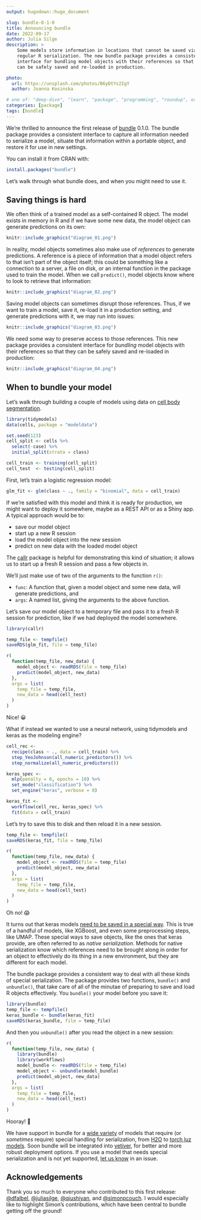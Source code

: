 ```yaml
---
output: hugodown::hugo_document

slug: bundle-0-1-0
title: Announcing bundle
date: 2022-09-17
author: Julia Silge
description: >
    Some models store information in locations that cannot be saved via 
    regular R serialization. The new bundle package provides a consistent 
    interface for bundling model objects with their references so that they 
    can be safely saved and re-loaded in production.

photo:
  url: https://unsplash.com/photos/B6yDtYs2IgY
  author: Joanna Kosinska

# one of: "deep-dive", "learn", "package", "programming", "roundup", or "other"
categories: [package] 
tags: [bundle]
---
```


We're thrilled to announce the first release of [bundle](https://rstudio.github.io/bundle/) 0.1.0. The bundle package provides a consistent interface to capture all information needed to serialize a model, situate that information within a portable object, and restore it for use in new settings.

You can install it from CRAN with:

```r
install.packages("bundle")
```

Let's walk through what bundle does, and when you might need to use it.

## Saving things is hard

We often think of a trained model as a self-contained R object. The model exists in memory in R and if we have some new data, the model object can generate predictions on its own:

```r
knitr::include_graphics("diagram_01.png")
```

In reality, model objects sometimes also make use of *references* to generate predictions. A reference is a piece of information that a model object refers to that isn't part of the object itself; this could be something like a connection to a server, a file on disk, or an internal function in the package used to train the model. When we call `predict()`, model objects know where to look to retrieve that information:

```r
knitr::include_graphics("diagram_02.png")
```

Saving model objects can sometimes disrupt those references. Thus, if we want to train a model, save it, re-load it in a production setting, and generate predictions with it, we may run into issues:

```r
knitr::include_graphics("diagram_03.png")
```

We need some way to preserve access to those references. This new package provides a consistent interface for *bundling* model objects with their references so that they can be safely saved and re-loaded in production:

```r
knitr::include_graphics("diagram_04.png")
```

## When to bundle your model

Let's walk through building a couple of models using data on [cell body segmentation](https://modeldata.tidymodels.org/reference/cells.html).

```r
library(tidymodels)
data(cells, package = "modeldata")

set.seed(123)
cell_split <- cells %>% 
  select(-case) %>%
  initial_split(strata = class)

cell_train <- training(cell_split)
cell_test  <- testing(cell_split)
```

First, let's train a logistic regression model:

```r
glm_fit <- glm(class ~ ., family = "binomial", data = cell_train)
```

If we're satisfied with this model and think it is ready for production, we might want to deploy it somewhere, maybe as a REST API or as a Shiny app. A typical approach would be to:

-   save our model object
-   start up a new R session
-   load the model object into the new session
-   predict on new data with the loaded model object

The [callr](https://callr.r-lib.org/) package is helpful for demonstrating this kind of situation; it allows us to start up a fresh R session and pass a few objects in.

We'll just make use of two of the arguments to the function `r()`:

-   `func`: A function that, given a model object and some new data, will generate predictions, and
-   `args`: A named list, giving the arguments to the above function.

Let's save our model object to a temporary file and pass it to a fresh R session for prediction, like if we had deployed the model somewhere.

```r
library(callr)

temp_file <- tempfile()
saveRDS(glm_fit, file = temp_file)

r(
  function(temp_file, new_data) {
    model_object <- readRDS(file = temp_file)
    predict(model_object, new_data)
  },
  args = list(
    temp_file = temp_file,
    new_data = head(cell_test)
  )
)
```

Nice! 😀

What if instead we wanted to use a neural network, using tidymodels and keras as the modeling engine?

```r
cell_rec <- 
  recipe(class ~ ., data = cell_train) %>%
  step_YeoJohnson(all_numeric_predictors()) %>%
  step_normalize(all_numeric_predictors())

keras_spec <- 
  mlp(penalty = 0, epochs = 10) %>% 
  set_mode("classification") %>% 
  set_engine("keras", verbose = 0) 

keras_fit <- 
  workflow(cell_rec, keras_spec) %>%
  fit(data = cell_train)
```

Let's try to save this to disk and then reload it in a new session.

```r
temp_file <- tempfile()
saveRDS(keras_fit, file = temp_file)

r(
  function(temp_file, new_data) {
    model_object <- readRDS(file = temp_file)
    predict(model_object, new_data)
  },
  args = list(
    temp_file = temp_file,
    new_data = head(cell_test)
  )
)
```

Oh no! 😱

It turns out that keras models [need to be saved in a special way](https://tensorflow.rstudio.com/guides/keras/serialization_and_saving.html). This is true of a handful of models, like XGBoost, and even some preprocessing steps, like UMAP. These special ways to save objects, like the ones that keras provide, are often referred to as *native serialization*. Methods for native serialization know which references need to be brought along in order for an object to effectively do its thing in a new environment, but they are different for each model.

The bundle package provides a consistent way to deal with all these kinds of special serialization. The package provides two functions, `bundle()` and `unbundle()`, that take care of all of the minutae of preparing to save and load R objects effectively. You `bundle()` your model before you save it:

```r
library(bundle)
temp_file <- tempfile()
keras_bundle <- bundle(keras_fit)
saveRDS(keras_bundle, file = temp_file)
```

And then you `unbundle()` after you read the object in a new session:

```r
r(
  function(temp_file, new_data) {
    library(bundle)
    library(workflows)
    model_bundle <- readRDS(file = temp_file)
    model_object <- unbundle(model_bundle)
    predict(model_object, new_data)
  },
  args = list(
    temp_file = temp_file,
    new_data = head(cell_test)
  )
)
```

Hooray! 🎉

We have support in bundle for a [wide variety](https://rstudio.github.io/bundle/reference/) of models that require (or *sometimes* require) special handling for serialization, from [H2O](https://h2o.ai/) to [torch luz models](https://mlverse.github.io/luz/). Soon bundle will be integrated into [vetiver](https://vetiver.rstudio.com/), for better and more robust deployment options. If you use a model that needs special serialization and is not yet supported, [let us know](https://github.com/rstudio/bundle/issues) in an issue.

## Acknowledgements

Thank you so much to everyone who contributed to this first release: [\@dfalbel](https://github.com/dfalbel), [\@juliasilge](https://github.com/juliasilge), [\@qiushiyan](https://github.com/qiushiyan), and [\@simonpcouch](https://github.com/simonpcouch). I would especially like to highlight Simon's contributions, which have been central to bundle getting off the ground!
